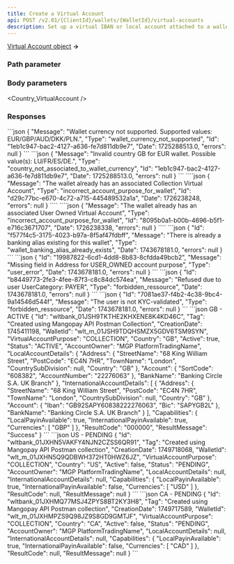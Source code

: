```yaml
---
title: Create a Virtual Account
api: POST /v2.01/{ClientId}/wallets/{WalletId}/virtual-accounts
description: Set up a virtual IBAN or local account attached to a wallet
---
```






<a href="/api-reference/virtual-accounts/virtual-account-object">Virtual Account object</a> **&rarr;**

### Path parameter

<WalletId />

### Body parameters  

<Country_VirtualAccount />  

<VirtualAccountPurpose />  

<Tag3 />  

### Responses  

<AccordionGroup>

<Accordion title="200">

<IdResponse />
<Tag2Response />
<CreationDateResponse />
<WalletId1Response />
<VirtualAccountPurposeResponse />
<Country_VirtualAccountResponse />
<Status_VirtualAccountResponse />
<Active_VirtualAccountResponse />
<AccountOwnerResponse />
<LocalAccountDetails_VirtualAccountResponse />
<InternationalAccountDetails_VirtualAccountResponse />
<CapabilitiesResponse />
<ResultCodeResponse />
<ResultMessageResponse />

</Accordion>

</AccordionGroup>

<AccordionGroup>
<Accordion title="400 - Currency not supported">
```json
{
    "Message": "Wallet currency not supported. Supported values: EUR/GBP/AUD/DKK/PLN.",
    "Type": "wallet_currency_not_supported",
    "Id": "1eb1c947-bac2-4127-a636-fe7d811db9e7",
    "Date": 1725288513.0,
    "errors": null
}
```
</Accordion>
<Accordion title="400 - Invalid country for wallet currency">
```json
{
    "Message": "Invalid country GB for EUR wallet. Possible value(s): LU/FR/ES/DE.",
    "Type": "country_not_associated_to_wallet_currency",
    "Id": "1eb1c947-bac2-4127-a636-fe7d811db9e7",
    "Date": 1725288513.0,
    "errors": null
}
```
</Accordion>
<Accordion
  title="400 - Only one purpose per wallet"
>
````json
{
    "Message": "The wallet already has an associated Collection Virtual Account",
    "Type": "incorrect_account_purpose_for_wallet",
    "Id": "d29c77bc-e670-4c72-a715-445489532a1a",
    "Date": 1726238248,
    "errors": null
}
````
````json
{
    "Message": "The wallet already has an associated User Owned Virtual Account",
    "Type": "incorrect_account_purpose_for_wallet",
    "Id": "8095b0a1-b00b-4696-b5f1-e716c3671707",
    "Date": 1726238338,
    "errors": null
}
````
</Accordion>
<Accordion title="400 - Banking alias already exists">
```json
{
    "Id": "f577f4c5-3175-4023-b97a-8f5af47fdbff",
    "Message": "There is already a banking alias existing for this wallet",
    "Type": "wallet_banking_alias_already_exists",
    "Date": 1743678181.0,
    "errors": null
}
```
</Accordion>
<Accordion title="400 - Address required for User-Owned">
```json
{
    "Id": "19987822-6cd1-4dd8-8b83-8cfdda49bcb2",
    "Message": "Missing field in Address for USER_OWNED account purpose",
    "Type": "user_error",
    "Date": 1743678181.0,
    "errors": null
}
```
</Accordion>
<Accordion title="403 - User-Owned only allowed if user's UserCategory is OWNER">
```json
{
    "Id": "b8449773-2fe3-4fee-87f3-c8c84dc574ea",
    "Message": "Refused due to user UserCategory: PAYER",
    "Type": "forbidden_ressource",
    "Date": 1743678181.0,
    "errors": null
}
```
</Accordion>
<Accordion title="403 - User-Owned only allowed if user's KYCLevel is REGULAR">
```json
{
    "Id": "7081ae37-f4b2-4c38-9bc4-9a14546d544f",
    "Message": "The user is not KYC-validated",
    "Type": "forbidden_ressource",
    "Date": 1743678181.0,
    "errors": null
}
```
</Accordion>
</AccordionGroup>

<ResponseExample>
```json GB - ACTIVE
{
    "Id": "wltbank_01JSH9TKTHE2KHXENE8K4KD46C",
    "Tag": "Created using Mangopay API Postman Collection",
    "CreationDate": 1745411198,
    "WalletId": "wlt_m_01JSH9TDQHSMZX5GDV6TSM9SYN",
    "VirtualAccountPurpose": "COLLECTION",
    "Country": "GB",
    "Active": true,
    "Status": "ACTIVE",
    "AccountOwner": "MGP PlatformTradingName",
    "LocalAccountDetails": {
        "Address": {
            "StreetName": "68 King William Street",
            "PostCode": "EC4N 7HR",
            "TownName": "London",
            "CountrySubDivision": null,
            "Country": "GB"
        },
        "Account": {
            "SortCode": "608382",
            "AccountNumber": "22276063"
        },
        "BankName": "Banking Circle S.A. UK Branch"
    },
    "InternationalAccountDetails": [
        {
            "Address": {
                "StreetName": "68 King William Street",
                "PostCode": "EC4N 7HR",
                "TownName": "London",
                "CountrySubDivision": null,
                "Country": "GB"
            },
            "Account": {
              "Iban": "GB92SAPY60838222276063",
                "Bic": "SAPYGB2L"
            },
            "BankName": "Banking Circle S.A. UK Branch"
        }
    ],
    "Capabilities": {
        "LocalPayinAvailable": true,
        "InternationalPayinAvailable": true,
        "Currencies": [
            "GBP"
        ]
    },
    "ResultCode": "000000",
    "ResultMessage": "Success"
}
```
```json US - PENDING
{
    "Id": "wltbank_01JXHN5VAKFY4NJN2CZSS6QR91",
    "Tag": "Created using Mangopay API Postman collection",
    "CreationDate": 1749718068,
    "WalletId": "wlt_m_01JXHN5Q9QDBWH372HT0HWZ6JZ",
    "VirtualAccountPurpose": "COLLECTION",
    "Country": "US",
    "Active": false,
    "Status": "PENDING",
    "AccountOwner": "MGP PlatformTradingName",
    "LocalAccountDetails": null,
    "InternationalAccountDetails": null,
    "Capabilities": {
        "LocalPayinAvailable": true,
        "InternationalPayinAvailable": false,
        "Currencies": [
            "USD"
        ]
    },
    "ResultCode": null,
    "ResultMessage": null
}
```
```json CA - PENDING
{
    "Id": "wltbank_01JXHMQ77MSJ4ZPYS8BT2KY3H8",
    "Tag": "Created using Mangopay API Postman collection",
    "CreationDate": 1749717589,
    "WalletId": "wlt_m_01JXHMPZS9Q98JZ9S8GD9GMTJF",
    "VirtualAccountPurpose": "COLLECTION",
    "Country": "CA",
    "Active": false,
    "Status": "PENDING",
    "AccountOwner": "MGP PlatformTradingName",
    "LocalAccountDetails": null,
    "InternationalAccountDetails": null,
    "Capabilities": {
        "LocalPayinAvailable": true,
        "InternationalPayinAvailable": false,
        "Currencies": [
            "CAD"
        ]
    },
    "ResultCode": null,
    "ResultMessage": null
}
```
</ResponseExample>

<RequestExample>
<RestCreateVirtualAccount />
<PhpCreateVirtualAccount />
<NodeCreateVirtualAccount />
<RubyCreateVirtualAccount />
</RequestExample>